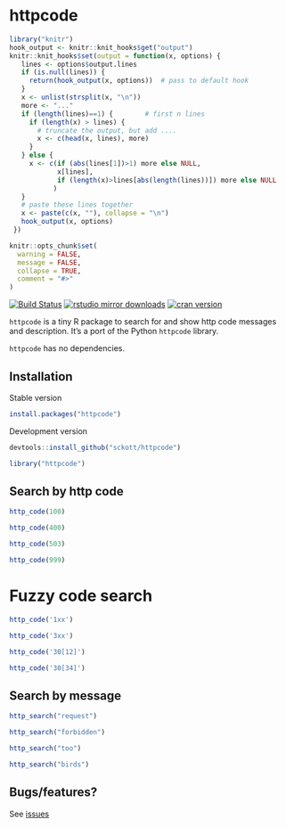 httpcode
=======

```r
library("knitr")
hook_output <- knitr::knit_hooks$get("output")
knitr::knit_hooks$set(output = function(x, options) {
   lines <- options$output.lines
   if (is.null(lines)) {
     return(hook_output(x, options))  # pass to default hook
   }
   x <- unlist(strsplit(x, "\n"))
   more <- "..."
   if (length(lines)==1) {        # first n lines
     if (length(x) > lines) {
       # truncate the output, but add ....
       x <- c(head(x, lines), more)
     }
   } else {
     x <- c(if (abs(lines[1])>1) more else NULL,
            x[lines],
            if (length(x)>lines[abs(length(lines))]) more else NULL
           )
   }
   # paste these lines together
   x <- paste(c(x, ""), collapse = "\n")
   hook_output(x, options)
 })

knitr::opts_chunk$set(
  warning = FALSE,
  message = FALSE,
  collapse = TRUE,
  comment = "#>"
)
```

[![Build Status](https://travis-ci.org/sckott/httpcode.svg)](https://travis-ci.org/sckott/httpcode)
[![rstudio mirror downloads](http://cranlogs.r-pkg.org/badges/httpcode)](https://github.com/metacran/cranlogs.app)
[![cran version](http://www.r-pkg.org/badges/version/httpcode)](http://cran.rstudio.com/package=httpcode)

`httpcode` is a tiny R package to search for and show http code messages and description. It's a port of the Python `httpcode` library.

`httpcode` has no dependencies.

## Installation

Stable version

```r
install.packages("httpcode")
```

Development version

```r
devtools::install_github("sckott/httpcode")
```

```r
library("httpcode")
```

## Search by http code

```r
http_code(100)
```

```r
http_code(400)
```

```r
http_code(503)
```

```r
http_code(999)
```

# Fuzzy code search

```r
http_code('1xx')
```

```r
http_code('3xx')
```

```r
http_code('30[12]')
```

```r
http_code('30[34]')
```

## Search by message

```r
http_search("request")
```

```r
http_search("forbidden")
```

```r
http_search("too")
```

```r
http_search("birds")
```


## Bugs/features?

See [issues](https://github.com/sckott/httpcode/issues)
